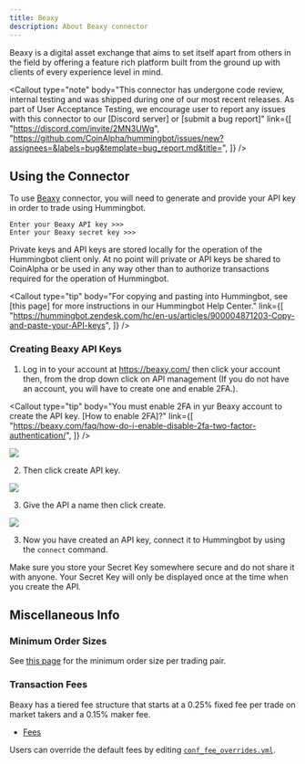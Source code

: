 ```yaml
---
title: Beaxy
description: About Beaxy connector
---
```



Beaxy is a digital asset exchange that aims to set itself apart from others in the field by offering a feature rich platform built from the ground up with clients of every experience level in mind.

<Callout
  type="note"
  body="This connector has undergone code review, internal testing and was shipped during one of our most recent releases. As part of User Acceptance Testing, we encourage user to report any issues with this connector to our [Discord server] or [submit a bug report]"
  link={[
    "https://discord.com/invite/2MN3UWg",
    "https://github.com/CoinAlpha/hummingbot/issues/new?assignees=&labels=bug&template=bug_report.md&title=",
  ]}
/>

## Using the Connector

To use [Beaxy](https://beaxy.com/) connector, you will need to generate and provide your API key in order to trade using Hummingbot.

```
Enter your Beaxy API key >>>
Enter your Beaxy secret key >>>
```

Private keys and API keys are stored locally for the operation of the Hummingbot client only. At no point will private or API keys be shared to CoinAlpha or be used in any way other than to authorize transactions required for the operation of Hummingbot.

<Callout
  type="tip"
  body="For copying and pasting into Hummingbot, see [this page] for more instructions in our Hummingbot Help Center."
  link={[
    "https://hummingbot.zendesk.com/hc/en-us/articles/900004871203-Copy-and-paste-your-API-keys",
  ]}
/>

### Creating Beaxy API Keys

1. Log in to your account at https://beaxy.com/ then click your account then, from the drop down click on API management (If you do not have an account, you will have to create one and enable 2FA.).

<Callout
  type="tip"
  body="You must enable 2FA in yur Beaxy account to create the API key. [How to enable 2FA]?"
  link={[
    "https://beaxy.com/faq/how-do-i-enable-disable-2fa-two-factor-authentication/",
  ]}
/>

![](/img/beaxyapi.png)

2. Then click create API key.

![](/img/beaxyapi-key.png)

3. Give the API a name then click create.

![](img/beaxycreate.png)

3. Now you have created an API key, connect it to Hummingbot by using the `connect` command.

Make sure you store your Secret Key somewhere secure and do not share it with anyone. Your Secret Key will only be displayed once at the time when you create the API.

<Callout
  type="warning"
  body="If you lose your Secret Key, you can delete the API and create a new one. However, it will be impossible to reuse the same API."
/>

## Miscellaneous Info

### Minimum Order Sizes

See [this page](https://beaxy.com/faq/what-are-the-market-trading-rules/) for the minimum order size per trading pair.

### Transaction Fees

Beaxy has a tiered fee structure that starts at a 0.25% fixed fee per trade on market takers and a 0.15% maker fee.

- [Fees](https://beaxy.com/faq/what-is-the-fee-structure/#:~:text=Trading%20Fees,and%20a%200.15%25%20maker%20fee.)

Users can override the default fees by editing [`conf_fee_overrides.yml`](/operation/override-fees).
